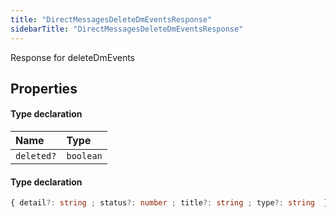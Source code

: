 ```yaml
---
title: "DirectMessagesDeleteDmEventsResponse"
sidebarTitle: "DirectMessagesDeleteDmEventsResponse"
---
```


Response for deleteDmEvents

## Properties

<ResponseField name="data" type="Object">


#### Type declaration
</ResponseField>


| Name | Type |
| :------ | :------ |
| `deleted?` | `boolean` |




<ResponseField name="errors" type="Object">


#### Type declaration

```ts
{ detail?: string ; status?: number ; title?: string ; type?: string  }[]
```
</ResponseField>

